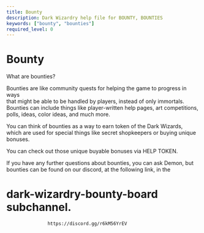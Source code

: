 ```yaml
---
title: Bounty
description: Dark Wizardry help file for BOUNTY, BOUNTIES
keywords: ["bounty", "bounties"]
required_level: 0
---
```


# Bounty

What are bounties?  

Bounties are like community quests for helping the game to progress in ways  
that might be able to be handled by players, instead of only immortals.  
Bounties can include things like player-written help pages, art competitions,  
polls, ideas, color ideas, and much more.  

You can think of bounties as a way to earn token of the Dark Wizards,  
which are used for special things like secret shopkeepers or buying unique  
bonuses.  

You can check out those unique buyable bonuses via HELP TOKEN.  

If you have any further questions about bounties, you can ask Demon, but  
bounties can be found on our discord, at the following link, in the  
 # dark-wizardry-bounty-board subchannel.  

                   https://discord.gg/r6kM56YrEV